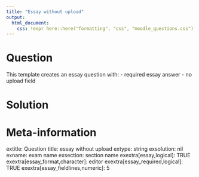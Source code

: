 ```yaml
---
title: "Essay without upload"
output:
  html_document:
    css: !expr here::here("formatting", "css", "moodle_questions.css")
---
```





Question
========

This template creates an essay question with:
- required essay answer
- no upload field



Solution
========





Meta-information
================
extitle: Question title: essay without upload
extype: string
exsolution: nil
exname: exam name
exsection: section name
exextra[essay,logical]: TRUE
exextra[essay_format,character]: editor
exextra[essay_required,logical]: TRUE
exextra[essay_fieldlines,numeric]: 5
